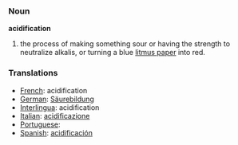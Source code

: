 === Noun ===
'''acidification'''

# the process of making something sour or having the strength to neutralize alkalis, or turning a blue [[litmus paper]] into red.

=== Translations ===
* [[French]]: acidification
* [[German]]: [[Säurebildung]]
* [[Interlingua]]: acidification
* [[Italian]]: [[acidificazione]]
* [[Portuguese]]: [[]]
* [[Spanish]]: [[acidificación]]
